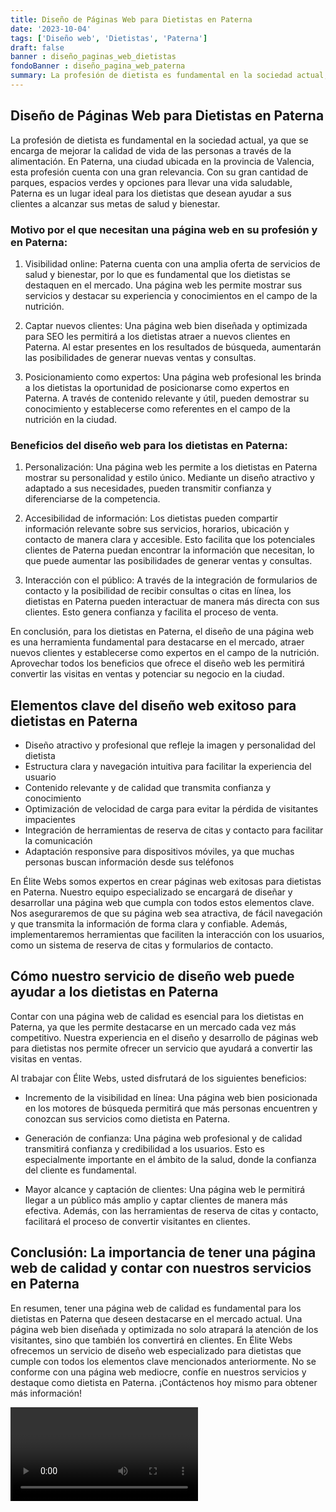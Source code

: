 ```yaml
---
title: Diseño de Páginas Web para Dietistas en Paterna
date: '2023-10-04'
tags: ['Diseño web', 'Dietistas', 'Paterna']
draft: false
banner : diseño_paginas_web_dietistas
fondoBanner : diseño_pagina_web_paterna
summary: La profesión de dietista es fundamental en la sociedad actual, ya que se encarga de mejorar la calidad de vida de las personas a través de la alimentación. En Paterna, una ciudad ubicada en la provincia de Valencia, esta profesión cuenta con una gran relevancia. Con su gran cantidad de parques, espacios verdes y opciones para llevar una vida saludable, Paterna es un lugar ideal para los dietistas que desean ayudar a sus clientes a alcanzar sus metas de salud y bienestar.
---
```


## Diseño de Páginas Web para Dietistas en Paterna

La profesión de dietista es fundamental en la sociedad actual, ya que se encarga de mejorar la calidad de vida de las personas a través de la alimentación. En Paterna, una ciudad ubicada en la provincia de Valencia, esta profesión cuenta con una gran relevancia. Con su gran cantidad de parques, espacios verdes y opciones para llevar una vida saludable, Paterna es un lugar ideal para los dietistas que desean ayudar a sus clientes a alcanzar sus metas de salud y bienestar.

### Motivo por el que necesitan una página web en su profesión y en Paterna:

1. Visibilidad online: Paterna cuenta con una amplia oferta de servicios de salud y bienestar, por lo que es fundamental que los dietistas se destaquen en el mercado. Una página web les permite mostrar sus servicios y destacar su experiencia y conocimientos en el campo de la nutrición.

2. Captar nuevos clientes: Una página web bien diseñada y optimizada para SEO les permitirá a los dietistas atraer a nuevos clientes en Paterna. Al estar presentes en los resultados de búsqueda, aumentarán las posibilidades de generar nuevas ventas y consultas.

3. Posicionamiento como expertos: Una página web profesional les brinda a los dietistas la oportunidad de posicionarse como expertos en Paterna. A través de contenido relevante y útil, pueden demostrar su conocimiento y establecerse como referentes en el campo de la nutrición en la ciudad.

### Beneficios del diseño web para los dietistas en Paterna:

1. Personalización: Una página web les permite a los dietistas en Paterna mostrar su personalidad y estilo único. Mediante un diseño atractivo y adaptado a sus necesidades, pueden transmitir confianza y diferenciarse de la competencia.

2. Accesibilidad de información: Los dietistas pueden compartir información relevante sobre sus servicios, horarios, ubicación y contacto de manera clara y accesible. Esto facilita que los potenciales clientes de Paterna puedan encontrar la información que necesitan, lo que puede aumentar las posibilidades de generar ventas y consultas.

3. Interacción con el público: A través de la integración de formularios de contacto y la posibilidad de recibir consultas o citas en línea, los dietistas en Paterna pueden interactuar de manera más directa con sus clientes. Esto genera confianza y facilita el proceso de venta.

En conclusión, para los dietistas en Paterna, el diseño de una página web es una herramienta fundamental para destacarse en el mercado, atraer nuevos clientes y establecerse como expertos en el campo de la nutrición. Aprovechar todos los beneficios que ofrece el diseño web les permitirá convertir las visitas en ventas y potenciar su negocio en la ciudad.

<GifSeo />

<Cta />

## Elementos clave del diseño web exitoso para dietistas en Paterna

- Diseño atractivo y profesional que refleje la imagen y personalidad del dietista
- Estructura clara y navegación intuitiva para facilitar la experiencia del usuario
- Contenido relevante y de calidad que transmita confianza y conocimiento
- Optimización de velocidad de carga para evitar la pérdida de visitantes impacientes
- Integración de herramientas de reserva de citas y contacto para facilitar la comunicación
- Adaptación responsive para dispositivos móviles, ya que muchas personas buscan información desde sus teléfonos

En Élite Webs somos expertos en crear páginas web exitosas para dietistas en Paterna. Nuestro equipo especializado se encargará de diseñar y desarrollar una página web que cumpla con todos estos elementos clave. Nos aseguraremos de que su página web sea atractiva, de fácil navegación y que transmita la información de forma clara y confiable. Además, implementaremos herramientas que faciliten la interacción con los usuarios, como un sistema de reserva de citas y formularios de contacto.

## Cómo nuestro servicio de diseño web puede ayudar a los dietistas en Paterna

Contar con una página web de calidad es esencial para los dietistas en Paterna, ya que les permite destacarse en un mercado cada vez más competitivo. Nuestra experiencia en el diseño y desarrollo de páginas web para dietistas nos permite ofrecer un servicio que ayudará a convertir las visitas en ventas.

Al trabajar con Élite Webs, usted disfrutará de los siguientes beneficios:

- Incremento de la visibilidad en línea: Una página web bien posicionada en los motores de búsqueda permitirá que más personas encuentren y conozcan sus servicios como dietista en Paterna.

- Generación de confianza: Una página web profesional y de calidad transmitirá confianza y credibilidad a los usuarios. Esto es especialmente importante en el ámbito de la salud, donde la confianza del cliente es fundamental.

- Mayor alcance y captación de clientes: Una página web le permitirá llegar a un público más amplio y captar clientes de manera más efectiva. Además, con las herramientas de reserva de citas y contacto, facilitará el proceso de convertir visitantes en clientes.

## Conclusión: La importancia de tener una página web de calidad y contar con nuestros servicios en Paterna

En resumen, tener una página web de calidad es fundamental para los dietistas en Paterna que deseen destacarse en el mercado actual. Una página web bien diseñada y optimizada no solo atrapará la atención de los visitantes, sino que también los convertirá en clientes. En Élite Webs ofrecemos un servicio de diseño web especializado para dietistas que cumple con todos los elementos clave mencionados anteriormente. No se conforme con una página web mediocre, confíe en nuestros servicios y destaque como dietista en Paterna. ¡Contáctenos hoy mismo para obtener más información!

<Video />

<CtaBot job='Dietistas' city='Paterna'/>

<Gmaps query='Paterna+españa+maps' />